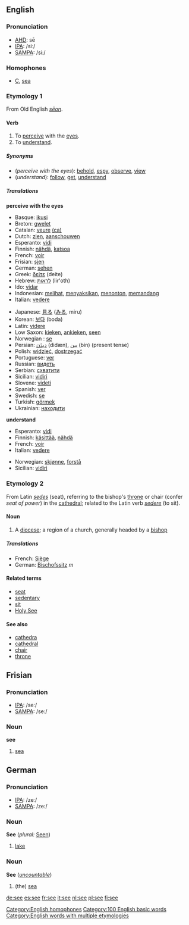 ==English==

{{rank|two|us|before|91|see|over|know|much}}

===Pronunciation===
*[[w:AHD|AHD]]: sē
*[[w:IPA|IPA]]: /siː/
*[[w:SAMPA|SAMPA]]: /si:/

===Homophones===
*[[C]], [[sea]]
[[Category:English homophones]]

===Etymology 1===
From Old English ''[[seon|sēon]]''.

====Verb====
{{irregverb|'''to see'''|'''[[sees]]'''|'''[[saw]]'''|'''[[seen]]'''|'''[[seeing]]'''}}

# To [[perceive]] with the [[eye]]s.
# To [[understand]].

=====Synonyms=====
*(''perceive with the eyes''): [[behold]], [[espy]], [[observe]], [[view]]
*(''understand''): [[follow]], [[get]], [[understand]]

=====Translations=====

'''perceive with the eyes'''
{{top}}
*Basque: [[ikusi]]
*Breton: [[gwelet]]
*Catalan: [[veure]] [[:ca:veure|(ca)]]
*Dutch: [[zien]], [[aanschouwen]]
*Esperanto: [[vidi]]
*Finnish: [[nähdä]], [[katsoa]]
*French: [[voir]]
*Frisian: [[sjen]]
*German: [[sehen]]
*Greek: [[δείτε]] (deite)
*Hebrew: [[לראות]] (lir'oth)
*Ido: [[vidar]]
*Indonesian: [[lihat|melihat]], [[saksi|menyaksikan]], [[tonton|menonton]], [[pandang|memandang]]
*Italian: [[vedere]]
{{mid}}
*Japanese: [[見る]] ([[みる]], miru)
*Korean: [[보다]] (boda)
*Latin: [[videre]]
*Low Saxon: [[kieken]], [[ankieken]], [[seen]]
*Norwegian<!--do not wikify-->: [[se]]
*Persian: [[ديدَن]] (didæn), [[بين]] (bin) (present tense)
*Polish: [[widzieć]], [[dostrzegać]]
*Portuguese: [[ver]]
*Russian: [[видеть]]
*Serbian: [[схватити]]
*Sicilian: [[vidiri]]
*Slovene: [[videti]]
*Spanish: [[ver]]
*Swedish: [[se]]
*Turkish: [[görmek]]
*Ukrainian: [[находити]]
{{bottom}}

'''understand'''
{{top}}
*Esperanto: [[vidi]]
*Finnish: [[käsittää]], [[nähdä]]
*French: [[voir]]
*Italian: [[vedere]]
{{mid}}
*Norwegian: [[skjønne]], [[forstå]]
*Sicilian: [[vidiri]]
{{bottom}}

===Etymology 2===
From Latin ''[[sedes]]'' (seat), referring to the bishop's [[throne]] or chair (confer ''seat of power'') in the [[cathedral]]; related to the Latin verb ''[[sedere]]'' (to sit).

====Noun====
{{en-noun|see|sees}}

#A [[diocese]]; a region of a church, generally headed by a [[bishop]]

=====Translations=====
{{top}}
*French: [[Siège]]
*German: [[Bischofssitz]] ''m''
{{mid}}
{{bottom}}

====Related terms====
*[[seat]]
*[[sedentary]]
*[[sit]]
*[[Holy See]]

====See also====
*[[cathedra]]
*[[cathedral]]
*[[chair]]
*[[throne]]

[[Category:100 English basic words]]
[[Category:English words with multiple etymologies]]

==Frisian==
===Pronunciation===
*[[IPA]]: /seː/
*[[SAMPA]]: /se:/

===Noun===
'''see'''

#[[sea]]

==German==
===Pronunciation===
*[[IPA]]: /zeː/
*[[SAMPA]]: /ze:/

===Noun===
'''See''' {{m}} (''plural:'' [[Seen]])

#[[lake]]

===Noun===
'''See''' {{f}} (''[[uncountable]]'')

#(the) [[sea]]

[[de:see]]
[[es:see]]
[[fr:see]]
[[it:see]]
[[nl:see]]
[[pl:see]]
[[fi:see]]